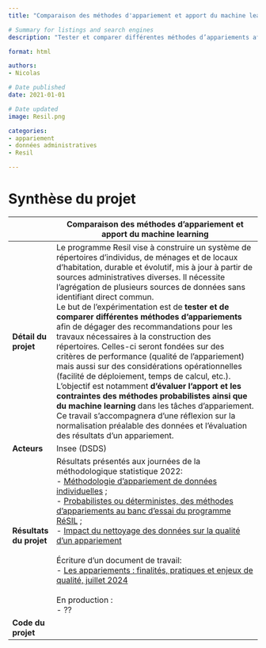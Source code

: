 ```yaml
---
title: "Comparaison des méthodes d'appariement et apport du machine learning"

# Summary for listings and search engines
description: "Tester et comparer différentes méthodes d’appariements afin de dégager des recommandations pour les travaux nécessaires à la construction des répertoires, notamment dans le cadre du programme pluriannuel RESIL."

format: html

authors: 
- Nicolas

# Date published
date: 2021-01-01

# Date updated
image: Resil.png

categories: 
- appariement
- données administratives
- Resil

---
```


# Synthèse du projet

|              | Comparaison des méthodes d'appariement et apport du machine learning                           |
|--------------|------------------------------------------------------------------------------------|
| **Détail du projet**         | Le programme Resil vise à construire un système de répertoires d'individus, de ménages et de locaux d'habitation, durable et évolutif, mis à jour à partir de sources administratives diverses. Il nécessite l'agrégation de plusieurs sources de données sans identifiant direct commun. <br> Le but de l'expérimentation est de **tester et de comparer différentes méthodes d'appariements** afin de dégager des recommandations pour les travaux nécessaires à la construction des répertoires. Celles-ci seront fondées sur des critères de performance (qualité de l'appariement) mais aussi sur des considérations opérationnelles (facilité de déploiement, temps de calcul, etc.). L'objectif est notamment **d'évaluer l'apport et les contraintes des méthodes probabilistes ainsi que du machine learning** dans les tâches d'appariement. Ce travail s'accompagnera d'une réflexion sur la normalisation préalable des données et l'évaluation des résultats d'un appariement.          |
| **Acteurs**                  | Insee (DSDS)         |
| **Résultats du projet**      | Résultats présentés aux journées de la méthodologique statistique 2022:   <br> - [Méthodologie d'appariement de données individuelles](https://journees-methodologie-statistique.insee.net/methodologie-des-appariements-de-donnees-individuelles/) ; <br> - [Probabilistes ou déterministes, des méthodes d’appariements au banc d’essai du programme RéSIL](https://journees-methodologie-statistique.insee.net/probabilistes-ou-deterministes-des-methodes-dappariements-au-banc-dessai-du-programme-resil/) ; <br> - [Impact du nettoyage des données sur la qualité d'un appariement](https://journees-methodologie-statistique.insee.net/impact-du-nettoyage-des-donnees-sur-la-qualite-dun-appariement/) <br>  <br> Écriture d'un document de travail: <br> - [Les appariements : finalités, pratiques et enjeux de qualité, juillet 2024](https://www.insee.fr/fr/information/8203044) <br>  <br> En production :  <br> - ??         |
| **Code du projet**           |        |

